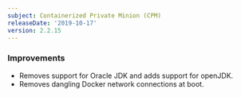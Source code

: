 ```yaml
---
subject: Containerized Private Minion (CPM)
releaseDate: '2019-10-17'
version: 2.2.15
---
```


### Improvements

* Removes support for Oracle JDK and adds support for openJDK.
* Removes dangling Docker network connections at boot.
